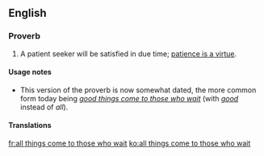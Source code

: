 ==English==

===Proverb===
{{head|en|proverb|head=[[all]] [[things]] [[come]] [[to]] [[those]] [[who]] [[wait]]}}

# {{dated}} A patient seeker will be satisfied in due time; [[patience is a virtue]].

====Usage notes====
* This version of the proverb is now somewhat dated, the more common form today being ''[[good things come to those who wait]]'' (with ''[[good]]'' instead of ''all'').

====Translations====
{{trans-see|[[good things come to those who wait]]}}

[[fr:all things come to those who wait]]
[[ko:all things come to those who wait]]